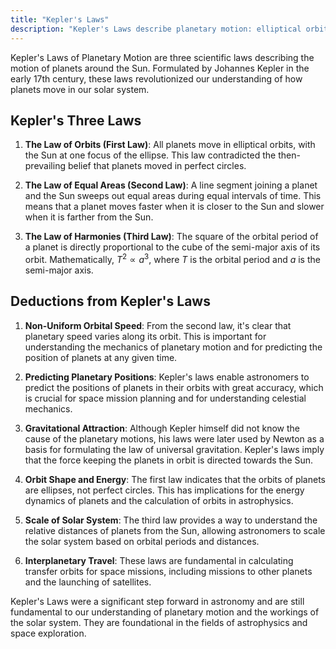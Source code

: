 ```yaml
---
title: "Kepler's Laws"
description: "Kepler's Laws describe planetary motion: elliptical orbits, variable orbital speeds, and a relationship between orbital period and distance."
---
```


Kepler's Laws of Planetary Motion are three scientific laws describing the motion of planets around the Sun. Formulated by Johannes Kepler in the early 17th century, these laws revolutionized our understanding of how planets move in our solar system.

## Kepler's Three Laws

1. **The Law of Orbits (First Law)**: All planets move in elliptical orbits, with the Sun at one focus of the ellipse. This law contradicted the then-prevailing belief that planets moved in perfect circles.

2. **The Law of Equal Areas (Second Law)**: A line segment joining a planet and the Sun sweeps out equal areas during equal intervals of time. This means that a planet moves faster when it is closer to the Sun and slower when it is farther from the Sun.

3. **The Law of Harmonies (Third Law)**: The square of the orbital period of a planet is directly proportional to the cube of the semi-major axis of its orbit. Mathematically, $T^2 \propto a^3$, where $T$ is the orbital period and $a$ is the semi-major axis.

## Deductions from Kepler's Laws

1. **Non-Uniform Orbital Speed**: From the second law, it's clear that planetary speed varies along its orbit. This is important for understanding the mechanics of planetary motion and for predicting the position of planets at any given time.

2. **Predicting Planetary Positions**: Kepler's laws enable astronomers to predict the positions of planets in their orbits with great accuracy, which is crucial for space mission planning and for understanding celestial mechanics.

3. **Gravitational Attraction**: Although Kepler himself did not know the cause of the planetary motions, his laws were later used by Newton as a basis for formulating the law of universal gravitation. Kepler's laws imply that the force keeping the planets in orbit is directed towards the Sun.

4. **Orbit Shape and Energy**: The first law indicates that the orbits of planets are ellipses, not perfect circles. This has implications for the energy dynamics of planets and the calculation of orbits in astrophysics.

5. **Scale of Solar System**: The third law provides a way to understand the relative distances of planets from the Sun, allowing astronomers to scale the solar system based on orbital periods and distances.

6. **Interplanetary Travel**: These laws are fundamental in calculating transfer orbits for space missions, including missions to other planets and the launching of satellites.

Kepler's Laws were a significant step forward in astronomy and are still fundamental to our understanding of planetary motion and the workings of the solar system. They are foundational in the fields of astrophysics and space exploration.

<Snippet file="cta-start-account.mdx" />
